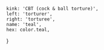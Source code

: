 
	kink: 'CBT (cock & ball torture)',
	left: 'torturer',
	right: 'torturee',
	name: 'teal',
	hex: color.teal,
}
